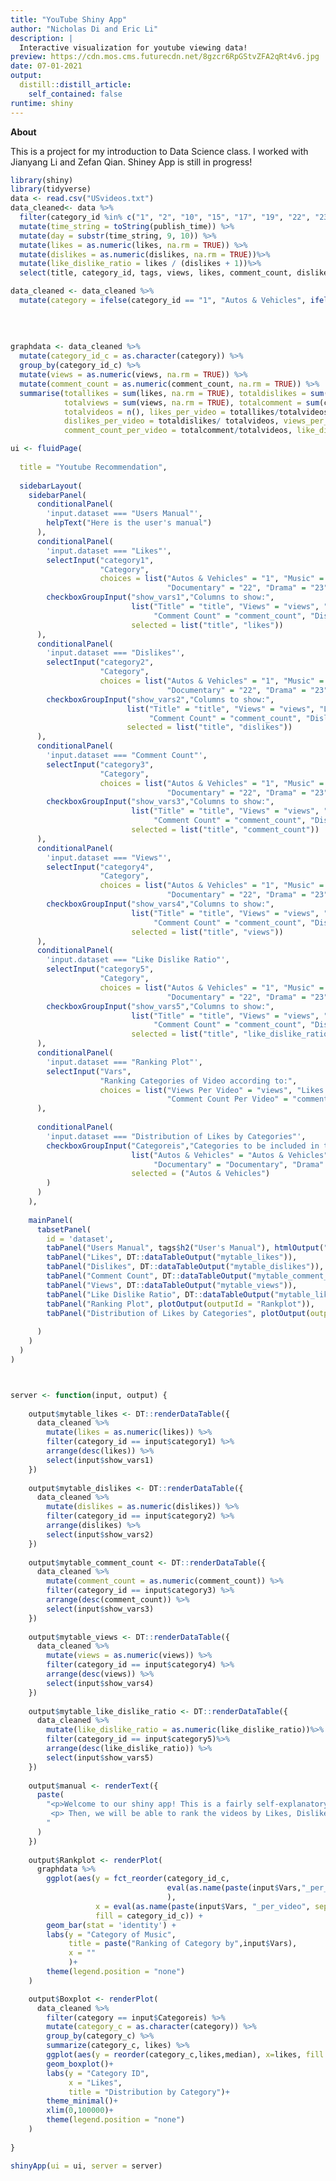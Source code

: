 ```yaml
---
title: "YouTube Shiny App"
author: "Nicholas Di and Eric Li"
description: | 
  Interactive visualization for youtube viewing data!
preview: https://cdn.mos.cms.futurecdn.net/8gzcr6RpGStvZFA2qRt4v6.jpg
date: 07-01-2021
output:
  distill::distill_article:
    self_contained: false
runtime: shiny
---
```

**About** 

This is a project for my introduction to Data Science class. I worked with Jianyang Li and Zefan Qian. Shiney App is still in progress! 

```r
library(shiny)
library(tidyverse)
data <- read.csv("USvideos.txt")
data_cleaned<- data %>%
  filter(category_id %in% c("1", "2", "10", "15", "17", "19", "22", "23", "24", "26", "27", "28")) %>%
  mutate(time_string = toString(publish_time)) %>%
  mutate(day = substr(time_string, 9, 10)) %>%
  mutate(likes = as.numeric(likes, na.rm = TRUE)) %>%
  mutate(dislikes = as.numeric(dislikes, na.rm = TRUE))%>%
  mutate(like_dislike_ratio = likes / (dislikes + 1))%>%
  select(title, category_id, tags, views, likes, comment_count, dislikes, like_dislike_ratio)

data_cleaned <- data_cleaned %>%
  mutate(category = ifelse(category_id == "1", "Autos & Vehicles", ifelse(category_id == "2", "Music", ifelse(category_id == "10", "Comedy", 
                                                                                                              ifelse(category_id == "15", "Science & Technology", ifelse(category_id == "17", "Science & Technology", 
                                                                                                                                                                         ifelse(category_id == "17", "Movies", ifelse(category_id == "19", "Action/Adventure", ifelse(category_id == "22", "Documentary",
                                                                                                                                                                                                                                                                      ifelse(category_id == "23", "Drama", ifelse(category_id == "24", "Family", ifelse(category_id == "26", "Horror", 
                                                                                                                                                                                                                                                                                                                                                                                                                                                                                                                                                                                                                                                                                                             ifelse(category_id == "27", "Sci-Fi/Fantasy", "Thriller")))))))))))))
graphdata <- data_cleaned %>%
  mutate(category_id_c = as.character(category)) %>% 
  group_by(category_id_c) %>% 
  mutate(views = as.numeric(views, na.rm = TRUE)) %>%
  mutate(comment_count = as.numeric(comment_count, na.rm = TRUE)) %>%
  summarise(totallikes = sum(likes, na.rm = TRUE), totaldislikes = sum(dislikes, na.rm = TRUE), 
            totalviews = sum(views, na.rm = TRUE), totalcomment = sum(comment_count, na.rm = TRUE),
            totalvideos = n(), likes_per_video = totallikes/totalvideos, 
            dislikes_per_video = totaldislikes/ totalvideos, views_per_video = totalviews/totalvideos,
            comment_count_per_video = totalcomment/totalvideos, like_dislike_ratio_per_video = mean(like_dislike_ratio, na.rm = TRUE))

ui <- fluidPage(
  
  title = "Youtube Recommendation",
  
  sidebarLayout(
    sidebarPanel(
      conditionalPanel(
        'input.dataset === "Users Manual"',
        helpText("Here is the user's manual")
      ),
      conditionalPanel(
        'input.dataset === "Likes"',
        selectInput("category1",
                    "Category",
                    choices = list("Autos & Vehicles" = "1", "Music" = "2", "Comedy" = "10", "Science & Technology" = "15", "Movies" = "17", "Action/Adventure" = "19", 
                                   "Documentary" = "22", "Drama" = "23", "Family" = "24", "Horror" = "26", "Sci-Fi/Fantasy" = "27", "Thriller" = "28")),
        checkboxGroupInput("show_vars1","Columns to show:", 
                           list("Title" = "title", "Views" = "views", "Likes" = "likes", 
                                "Comment Count" = "comment_count", "Dislikes" = "dislikes", "Like Dislike Ratio" = "like_dislike_ratio"), 
                           selected = list("title", "likes"))
      ),
      conditionalPanel(
        'input.dataset === "Dislikes"',
        selectInput("category2",
                    "Category",
                    choices = list("Autos & Vehicles" = "1", "Music" = "2", "Comedy" = "10", "Science & Technology" = "15", "Movies" = "17", "Action/Adventure" = "19", 
                                   "Documentary" = "22", "Drama" = "23", "Family" = "24", "Horror" = "26", "Sci-Fi/Fantasy" = "27", "Thriller" = "28")),
        checkboxGroupInput("show_vars2","Columns to show:", 
                          list("Title" = "title", "Views" = "views", "Likes" = "likes", 
                               "Comment Count" = "comment_count", "Dislikes" = "dislikes", "Like Dislike Ratio" = "like_dislike_ratio"), 
                          selected = list("title", "dislikes"))
      ),
      conditionalPanel(
        'input.dataset === "Comment Count"',
        selectInput("category3",
                    "Category",
                    choices = list("Autos & Vehicles" = "1", "Music" = "2", "Comedy" = "10", "Science & Technology" = "15", "Movies" = "17", "Action/Adventure" = "19", 
                                   "Documentary" = "22", "Drama" = "23", "Family" = "24", "Horror" = "26", "Sci-Fi/Fantasy" = "27", "Thriller" = "28")),
        checkboxGroupInput("show_vars3","Columns to show:", 
                           list("Title" = "title", "Views" = "views", "Likes" = "likes", 
                                "Comment Count" = "comment_count", "Dislikes" = "dislikes", "Like Dislike Ratio" = "like_dislike_ratio"), 
                           selected = list("title", "comment_count"))
      ),
      conditionalPanel(
        'input.dataset === "Views"',
        selectInput("category4",
                    "Category",
                    choices = list("Autos & Vehicles" = "1", "Music" = "2", "Comedy" = "10", "Science & Technology" = "15", "Movies" = "17", "Action/Adventure" = "19", 
                                   "Documentary" = "22", "Drama" = "23", "Family" = "24", "Horror" = "26", "Sci-Fi/Fantasy" = "27", "Thriller" = "28")),
        checkboxGroupInput("show_vars4","Columns to show:", 
                           list("Title" = "title", "Views" = "views", "Likes" = "likes", 
                                "Comment Count" = "comment_count", "Dislikes" = "dislikes", "Like Dislike Ratio" = "like_dislike_ratio"), 
                           selected = list("title", "views"))
      ),
      conditionalPanel(
        'input.dataset === "Like Dislike Ratio"',
        selectInput("category5",
                    "Category",
                    choices = list("Autos & Vehicles" = "1", "Music" = "2", "Comedy" = "10", "Science & Technology" = "15", "Movies" = "17", "Action/Adventure" = "19", 
                                   "Documentary" = "22", "Drama" = "23", "Family" = "24", "Horror" = "26", "Sci-Fi/Fantasy" = "27", "Thriller" = "28")),
        checkboxGroupInput("show_vars5","Columns to show:", 
                           list("Title" = "title", "Views" = "views", "Likes" = "likes", 
                                "Comment Count" = "comment_count", "Dislikes" = "dislikes", "Like Dislike Ratio" = "like_dislike_ratio"), 
                           selected = list("title", "like_dislike_ratio"))
      ),
      conditionalPanel(
        'input.dataset === "Ranking Plot"',
        selectInput("Vars",
                    "Ranking Categories of Video according to:",
                    choices = list("Views Per Video" = "views", "Likes Per Video" = "likes",
                                   "Comment Count Per Video" = "comment_count", "Dislikes Per Video" = "dislikes", "Average Like Dislike Ratio" = "like_dislike_ratio"))
      ),
      
      conditionalPanel(
        'input.dataset === "Distribution of Likes by Categories"',
        checkboxGroupInput("Categoreis","Categories to be included in the Visulization",
                           list("Autos & Vehicles" = "Autos & Vehicles", "Music" = "Music", "Comedy" = "Comedy", "Science & Technology" = "Science & Technology", "Movies" = "Movies", "Action/Adventure" = "Action/Adventure",
                                "Documentary" = "Documentary", "Drama" = "Drama", "Family" = "Family", "Horror" = "Horror", "Sci-Fi/Fantasy" = "Sci-Fi/Fantasy", "Thriller" = "Thriller"),
                           selected = ("Autos & Vehicles")
        )
      )
    ),
    
    mainPanel(
      tabsetPanel(
        id = 'dataset',
        tabPanel("Users Manual", tags$h2("User's Manual"), htmlOutput("manual")),
        tabPanel("Likes", DT::dataTableOutput("mytable_likes")),
        tabPanel("Dislikes", DT::dataTableOutput("mytable_dislikes")),
        tabPanel("Comment Count", DT::dataTableOutput("mytable_comment_count")),
        tabPanel("Views", DT::dataTableOutput("mytable_views")),
        tabPanel("Like Dislike Ratio", DT::dataTableOutput("mytable_like_dislike_ratio")),
        tabPanel("Ranking Plot", plotOutput(outputId = "Rankplot")),
        tabPanel("Distribution of Likes by Categories", plotOutput(outputId = "Boxplot"))
        
      )
    )
  )
)



server <- function(input, output) {
    
    output$mytable_likes <- DT::renderDataTable({
      data_cleaned %>%
        mutate(likes = as.numeric(likes)) %>%
        filter(category_id == input$category1) %>%
        arrange(desc(likes)) %>%
        select(input$show_vars1)
    })
    
    output$mytable_dislikes <- DT::renderDataTable({
      data_cleaned %>%
        mutate(dislikes = as.numeric(dislikes)) %>%
        filter(category_id == input$category2) %>%
        arrange(dislikes) %>%
        select(input$show_vars2)
    })
    
    output$mytable_comment_count <- DT::renderDataTable({
      data_cleaned %>%
        mutate(comment_count = as.numeric(comment_count)) %>%
        filter(category_id == input$category3) %>%
        arrange(desc(comment_count)) %>%
        select(input$show_vars3)
    })
    
    output$mytable_views <- DT::renderDataTable({
      data_cleaned %>%
        mutate(views = as.numeric(views)) %>%
        filter(category_id == input$category4) %>%
        arrange(desc(views)) %>%
        select(input$show_vars4)
    })
    
    output$mytable_like_dislike_ratio <- DT::renderDataTable({
      data_cleaned %>%
        mutate(like_dislike_ratio = as.numeric(like_dislike_ratio))%>%
        filter(category_id == input$category5)%>%
        arrange(desc(like_dislike_ratio)) %>%
        select(input$show_vars5)
    })
    
    output$manual <- renderText({
      paste(
        "<p>Welcome to our shiny app! This is a fairly self-explanatory app. First off, start off my selecting the categories in which you would like to browse the data in. To select a category, clock on the drop-down box and scroll up or down until you see what you want to explore. Simply click on the option you’d like. We then select what results we would like to view. Check or uncheck what columns we would like to show in the results.</p>
         <p> Then, we will be able to rank the videos by Likes, Dislikes, Comment Count, Views, and Like-Dislike Ratio. By selecting one, the app will bring you to a page where you can search by keywords and sort by likes and alphabetical order of the title. You may also choose to see how many entries you view per page. To go to the next page, click on the numbers or next.</p>
        "
      )
    })
    
    output$Rankplot <- renderPlot(
      graphdata %>%
        ggplot(aes(y = fct_reorder(category_id_c,
                                   eval(as.name(paste(input$Vars,"_per_video", sep="")))
                                   ),
                   x = eval(as.name(paste(input$Vars, "_per_video", sep=""))), 
                   fill = category_id_c)) +
        geom_bar(stat = 'identity') +
        labs(y = "Category of Music",
             title = paste("Ranking of Category by",input$Vars),
             x = ""
             )+
        theme(legend.position = "none")
    )

    output$Boxplot <- renderPlot(
      data_cleaned %>%
        filter(category == input$Categoreis) %>%
        mutate(category_c = as.character(category)) %>%
        group_by(category_c) %>%
        summarize(category_c, likes) %>%
        ggplot(aes(y = reorder(category_c,likes,median), x=likes, fill = category_c)) +
        geom_boxplot()+
        labs(y = "Category ID",
             x = "Likes",
             title = "Distribution by Category")+
        theme_minimal()+
        xlim(0,100000)+
        theme(legend.position = "none")
    )
    
}

shinyApp(ui = ui, server = server)
```

